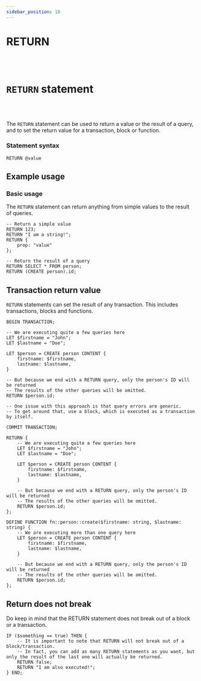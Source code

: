 ```yaml
---
sidebar_position: 18
---
```


# RETURN

<br /><br />

# `RETURN` statement

<br /><br />

The `RETURN` statement can be used to return a value or the result of a query, and to set the return value for a transaction, block or function.

### Statement syntax

```surql title="SurrealQL Syntax"
RETURN @value
```

## Example usage
### Basic usage

The `RETURN` statement can return anything from simple values to the result of queries.

```surql
-- Return a simple value
RETURN 123;
RETURN "I am a string!";
RETURN {
	prop: "value"
};

-- Return the result of a query
RETURN SELECT * FROM person;
RETURN (CREATE person).id;
```

## Transaction return value

`RETURN` statements can set the result of any transaction. This includes transactions, blocks and functions.

```surql title="Transaction return value"
BEGIN TRANSACTION;

-- We are executing quite a few queries here
LET $firstname = "John";
LET $lastname = "Doe";

LET $person = CREATE person CONTENT {
	firstname: $firstname,
	lastname: $lastname,
}

-- But because we end with a RETURN query, only the person's ID will be returned
-- The results of the other queries will be omitted.
RETURN $person.id;

-- One issue with this approach is that query errors are generic.
-- To get around that, use a block, which is executed as a transaction by itself.

COMMIT TRANSACTION;
```

```surql title="Block return value"
RETURN {
	-- We are executing quite a few queries here
	LET $firstname = "John";
	LET $lastname = "Doe";

	LET $person = CREATE person CONTENT {
		firstname: $firstname,
		lastname: $lastname,
	}

	-- But because we end with a RETURN query, only the person's ID will be returned
	-- The results of the other queries will be omitted.
	RETURN $person.id;
};
```
```surql title="Function return value"
DEFINE FUNCTION fn::person::create($firstname: string, $lastname: string) {
	-- We are executing more than one query here
	LET $person = CREATE person CONTENT {
		firstname: $firstname,
		lastname: $lastname,
	}

	-- But because we end with a RETURN query, only the person's ID will be returned
	-- The results of the other queries will be omitted.
	RETURN $person.id;
};
```

## Return does not break
Do keep in mind that the RETURN statement does not break out of a block or a transaction.

```surql
IF ($something == true) THEN {
	-- It is important to note that RETURN will not break out of a block/transaction.
	-- In fact, you can add as many RETURN statements as you want, but only the result of the last one will actually be returned.
	RETURN false;
	RETURN "I am also executed!";
} END;
```